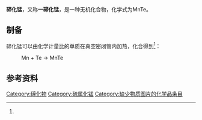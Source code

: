 {{Chembox
| ImageFile = Strukturformel_Nickelarsenid.png
| ImageSize = 
| IUPACName = 碲化锰(II)
| OtherNames = 一碲化锰
| Section1 = {{Chembox Identifiers
| CASNo = 12032-88-1
| CASNo_Ref = {{cascite|correct|CAS}}
|   PubChem  =  82828
|   RTECS  =  
|   EINECS  =  234-782-1
|   ChemSpiderID  = 
|   SMILES  =  [Mn]=[Te]
|   InChI  =  1S/Mn.Te
|   InChIKey  =  VMINMXIEZOMBRH-UHFFFAOYSA-N
|   StdInChI  =  
|   StdInChIKey  = 
}}
| Section2 = {{Chembox Properties
|  Formula = MnTe
|  MolarMass = 182.54
|  Appearance = 
|  Odor = 
|  Density = 6 g/cm<sup>3</sup>
|  MeltingPtC = 1150
|   Melting_notes = approx. 
|  BoilingPt = 
|  Solubility = 难溶
|  SolubleOther = 
|  RefractIndex =
  }}
| Section3 = {{Chembox Structure
| CrystalStruct = NiAs<ref name=wc>《无机化学丛书》第九卷 锰分族 铁系 铂系.申泮文等. 北京：科学出版社,2011. ISBN 978-7-03-030545-9. P59.碲化锰</ref>
| Coordination = hexagonal
| MolShape =
  }}
| Section4 = {{Chembox Hazards
|  MainHazards = 
|  FlashPt = 
|  Autoignition =
|  NFPA-H = 
|  NFPA-F = 
|  NFPA-R = 
  }}
| Section8 = {{Chembox Related
|   OtherAnions = [[硫化錳|硫化錳]]<br />[[硒化锰|硒化锰]]
|   OtherCations = [[碲化锌|碲化锌]]
|   OtherCpds = [[二碲化锰|二碲化锰]]
  }}
}}

'''碲化锰'''，又称'''一碲化锰'''，是一种无机化合物，化学式为MnTe。

==制备==
碲化锰可以由化学计量比的单质在真空密闭管内加热，化合得到<ref name=wc />：
:Mn + Te → MnTe
==参考资料==
{{reflist}}

{{锰化合物}}

[[Category:碲化物|Category:碲化物]]
[[Category:硫属化锰|Category:硫属化锰]]
[[Category:缺少物质图片的化学品条目|Category:缺少物质图片的化学品条目]]